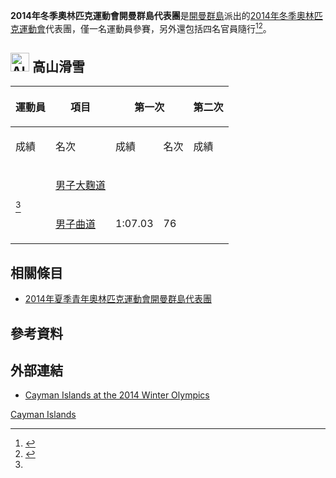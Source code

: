 {{Infobox Country Olympics
|NOC = CAY
|games = 2014年冬季
|competitors='''1'''
|sports= 1
|flagbearer={{link-en|Dow Travers|Dow Travers}}
|gold=   
|silver=   
|bronze=   
|total=   
|rank= 
}}
'''2014年冬季奧林匹克運動會開曼群島代表團'''是[[開曼群島|開曼群島]]派出的[[2014年冬季奧林匹克運動會|2014年冬季奧林匹克運動會]]代表團，僅{{link-en|Dow Travers|Dow Travers}}一名運動員參賽，另外還包括四名官員隨行<ref name="a">{{cite news |last= |first= |date=2014-01-05 |title=Dow Travers leads Cayman's Winter Olympics team |url=http://www.ieyenews.com/wordpress/dow-travers-leads-caymans-winter-olympics-team/ |newspaper=Cayman I News |location= |publisher= |accessdate=2014-01-10 |archive-date=2014-01-11 |archive-url=https://web.archive.org/web/20140111044423/http://www.ieyenews.com/wordpress/dow-travers-leads-caymans-winter-olympics-team/ |dead-url=no }}</ref><ref>{{cite news |last=Morales |first=Kevin |date=2014-01-02 |title=Travers set to ski at Winter Olympics |url=http://www.cayman27.com.ky/2014/01/02/travers-set-to-ski-at-winter-olympics |newspaper=Cayman27 |location= |publisher= |accessdate=2014-01-10 |deadurl=yes |archiveurl=https://web.archive.org/web/20140111043941/http://www.cayman27.com.ky/2014/01/02/travers-set-to-ski-at-winter-olympics |archivedate=2014-01-11 }}</ref>。

== [[Image:Alpine_skiing_pictogram.svg|30px]] 高山滑雪 ==
{{main|2014年冬季奧林匹克運動會高山滑雪比賽}}

{| class="wikitable" style="font-size:90%"
|-
!rowspan=2|運動員
!rowspan=2|項目
!colspan=2|第一次
!colspan=2|第二次
!colspan=2|總計
|-style="font-size:95%"
!成績
!名次
!成績
!名次
!成績
!名次
|-align=center
|align=left rowspan=2|{{link-en|Dow Travers|Dow Travers}}<ref name="a"/>
|align=left|[[2014年冬季奧林匹克運動會高山滑雪比賽－男子大麴道|男子大麴道]] 
|colspan="6"|{{abbr|DNF|未完成}}
|-align=center
|align=left|[[2014年冬季奧林匹克運動會高山滑雪比賽－男子曲道|男子曲道]] 
|1:07.03
|76
|colspan=4|{{abbr|DNF|未完成}}
|}

== 相關條目 ==
* [[2014年夏季青年奧林匹克運動會開曼群島代表團|2014年夏季青年奧林匹克運動會開曼群島代表團]]

== 參考資料 ==
{{Reflist}}

== 外部連結 ==
* [http://www.sochi2014.com/en/team-cayman-islands Cayman Islands at the 2014 Winter Olympics]{{Wayback|url=http://www.sochi2014.com/en/team-cayman-islands |date=20140225062943 }} 

{{NOCin2014WinterOlympics}}

[[Category:2014年冬季奧林匹克運動會代表團|Cayman Islands]]